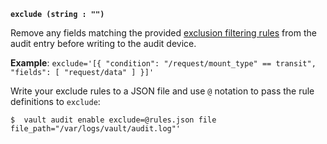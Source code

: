 <a id="audit-exclude" />

**`exclude (string : "")`** <EnterpriseAlert inline="true" />

Remove any fields matching the provided
[exclusion filtering rules](/vault/docs/enterprise/audit/exclusion) from the
audit entry before writing to the audit device.

**Example**: `exclude='[{ "condition": "/request/mount_type" == transit", "fields": [ "request/data" ] }]'`

<Tip>

  Write your exclude rules to a JSON file and use `@` notation to pass the rule
  definitions to `exclude`:

  ```
  $  vault audit enable exclude=@rules.json file file_path="/var/logs/vault/audit.log"'
  ```

</Tip>

